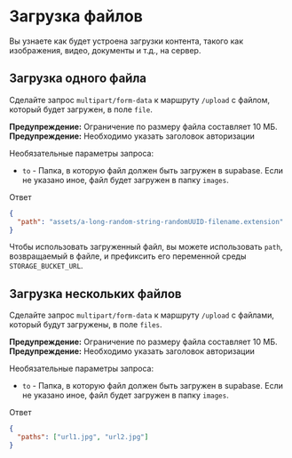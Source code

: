 
# Загрузка файлов

Вы узнаете как будет устроена загрузки контента, такого как изображения, видео, документы и т.д., на сервер.

## Загрузка одного файла

Сделайте запрос `multipart/form-data` к маршруту `/upload` с файлом, который будет загружен, в поле `file`.

<Callout type="warning">
  <strong>Предупреждение:</strong> Ограничение по размеру файла составляет 10 МБ.
</Callout>

<Callout type="warning">
  <strong>Предупреждение:</strong> Необходимо указать заголовок авторизации
</Callout>

Необязательные параметры запроса:

- `to` - Папка, в которую файл должен быть загружен в supabase. Если не указано иное, файл будет загружен в папку `images`.

Ответ

```json
{
  "path": "assets/a-long-random-string-randomUUID-filename.extension"
}
```

Чтобы использовать загруженный файл, вы можете использовать `path`, возвращаемый в файле, и префиксить его переменной среды `STORAGE_BUCKET_URL`.

## Загрузка нескольких файлов

Сделайте запрос `multipart/form-data` к маршруту `/upload` с файлами, который будут загружены, в поле `files`.

<Callout type="warning">
    <strong>Предупреждение:</strong> Ограничение по размеру файла составляет 10 МБ.
</Callout>

<Callout type="warning">
    <strong>Предупреждение:</strong> Необходимо указать заголовок авторизации
</Callout>

Необязательные параметры запроса:

- `to` - Папка, в которую файл должен быть загружен в supabase. Если не указано иное, файл будет загружен в папку `images`.

Ответ

```json
{
  "paths": ["url1.jpg", "url2.jpg"]
}
```
